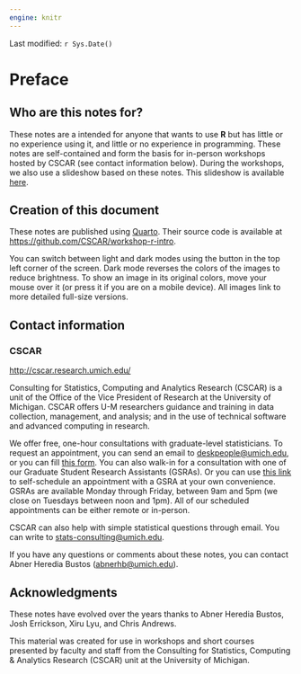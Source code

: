```yaml
---
engine: knitr
---
```


Last modified: `r Sys.Date()`

# Preface {.unnumbered}

## Who are this notes for? {.unnumbered}

These notes are a intended for anyone that wants to use **R** but has little or 
no experience using it, and little or no experience in programming. These notes are self-contained and form the basis for in-person workshops hosted by CSCAR (see contact information below). During the workshops, we also use a slideshow based on these notes. This slideshow is available [here](https://cscar.github.io/workshop-r-intro/slideshow.html).

## Creation of this document {.unnumbered}

These notes are published using [Quarto](https://quarto.org). Their source code is available at <https://github.com/CSCAR/workshop-r-intro>.

You can switch between light and dark modes using the button in the top left 
corner of the screen. Dark mode reverses the colors of the images to reduce 
brightness. To show an image in its original colors, move your mouse over it
(or press it if you are on a mobile device). All images link to more detailed 
full-size versions.

## Contact information {.unnumbered}

### CSCAR {.unnumbered}

<http://cscar.research.umich.edu/>

Consulting for Statistics, Computing and Analytics Research (CSCAR) is a unit of
the Office of the Vice President of Research at the University of Michigan.
CSCAR offers U-M researchers guidance and training in data collection, 
management, and analysis; and in the use of technical software and advanced 
computing in research.

We offer free, one-hour consultations with graduate-level statisticians. To 
request an appointment, you can send an email to
<deskpeople@umich.edu>, or you can fill [this form](https://docs.google.com/forms/d/e/1FAIpQLSei-twcjFkoobUrVwSQTmSxdKKEc1Ub8w5LHmeIZUmTV1wmIg/viewform?pli=1). You can also walk-in for a consultation with one of our Graduate Student Research Assistants (GSRAs). Or you can use [this link](https://calendar.google.com/calendar/u/0/selfsched?sstoken=UUMyTFpCR1RXbmhYfGRlZmF1bHR8ZWNjNGJlMWZlYTA4ZWE5NzYzNmNkNzgyZjUyZDYxNDg) to 
self-schedule an appointment with a GSRA at your own convenience. GSRAs are available Monday through Friday, between 9am and 5pm (we close on Tuesdays between noon and 1pm). All of our scheduled appointments can be either remote or in-person.

CSCAR can also help with simple statistical questions through email. You can
write to <stats-consulting@umich.edu>.

If you have any questions or comments about these notes, you can contact Abner Heredia Bustos (<abnerhb@umich.edu>).


## Acknowledgments {.unnumbered}

These notes have evolved over the years thanks to Abner Heredia Bustos, Josh 
Errickson, Xiru Lyu, and Chris Andrews.

This material was created for use in workshops and short courses presented by
faculty and staff from the Consulting for Statistics, Computing & Analytics
Research (CSCAR) unit at the University of Michigan.
